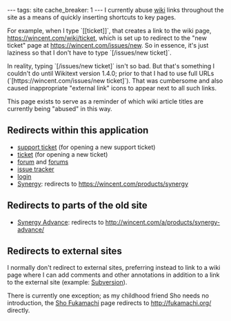 ---
tags: site
cache_breaker: 1
---
I currently abuse [[wiki]] links throughout the site as a means of quickly inserting shortcuts to key pages.

For example, when I type `<nowiki>[[ticket]]</nowiki>`, that creates a link to the wiki page, https://wincent.com/wiki/ticket, which is set up to redirect to the "new ticket" page at https://wincent.com/issues/new. So in essence, it's just laziness so that I don't have to type `<nowiki>[/issues/new ticket]</nowiki>`.

In reality, typing `<nowiki>[/issues/new ticket]</nowiki>` isn't so bad. But that's something I couldn't do until Wikitext version 1.4.0; prior to that I had to use full URLs (`<nowiki>[https://wincent.com/issues/new ticket]</nowiki>`). That was cumbersome and also caused inappropriate "external link" icons to appear next to all such links.

This page exists to serve as a reminder of which wiki article titles are currently being "abused" in this way.

== Redirects within this application ==

* [[support ticket]] (for opening a new support ticket)
* [[ticket]] (for opening a new ticket)
* [[forum]] and [[forums]]
* [[issue tracker]]
* [[login]]
* [[Synergy]]: redirects to https://wincent.com/products/synergy

== Redirects to parts of the old site ==

* [[Synergy Advance]]: redirects to http://wincent.com/a/products/synergy-advance/

== Redirects to external sites ==

I normally don't redirect to external sites, preferring instead to link to a wiki page where I can add comments and other annotations in addition to a link to the external site (example: [[Subversion]]).

There is currently one exception; as my childhood friend Sho needs no introduction, the [[Sho Fukamachi]] page redirects to http://fukamachi.org/ directly.
